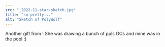 ```yaml
---
src: "_2022-11-star-sketch.jpg"
title: "so pretty..."
alt: "Sketch of PolyWolf"
---
```


Another gift from <InstagramLink username="stars_upon_stars" />! She was drawing a bunch of ppls OCs and mine was in the pool :)

